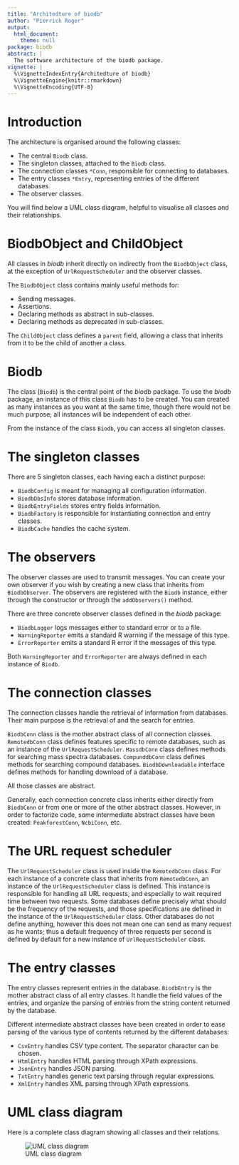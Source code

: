 ```yaml
---
title: "Architedture of biodb"
author: "Pierrick Roger"
output:
  html_document:
    theme: null
package: biodb
abstract: |
  The software architecture of the biodb package.
vignette: |
  %\VignetteIndexEntry{Architedture of biodb}
  %\VignetteEngine{knitr::rmarkdown}
  %\VignetteEncoding{UTF-8}
---
```


# Introduction

The architecture is organised around the following classes:

 * The central `Biodb` class.
 * The singleton classes, attached to the `Biodb` class.
 * The connection classes `*Conn`, responsible for connecting to databases.
 * The entry classes `*Entry`, representing entries of the different databases.
 * The observer classes.

You will find below a UML class diagram, helpful to visualise all classes and their relationships.

# BiodbObject and ChildObject

All classes in *biodb* inherit directly on indirectly from the `BiodbObject` class, at the exception of `UrlRequestScheduler` and the observer classes.

The `BiodbObject` class contains mainly useful methods for:

 * Sending messages.
 * Assertions.
 * Declaring methods as abstract in sub-classes.
 * Declaring methods as deprecated in sub-classes.

The `ChildObject` class defines a `parent` field, allowing a class that inherits from it to be the child of another a class.

# Biodb

The class (`Biodb`) is the central point of the *biodb* package. To use the *biodb* package, an instance of this class `Biodb` has to be created. You can created as many instances as you want at the same time, though there would not be much purpose; all instances will be independent of each other.

From the instance of the class `Biodb`, you can access all singleton classes.

# The singleton classes

There are 5 singleton classes, each having each a distinct purpose:

 * `BiodbConfig` is meant for managing all configuration information.
 * `BiodbDbsInfo` stores database information.
 * `BiodbEntryFields` stores entry fields information.
 * `BiodbFactory` is responsible for instantiating connection and entry classes.
 * `BiodbCache` handles the cache system.

# The observers

The observer classes are used to transmit messages. You can create your own observer if you wish by creating a new class that inherits from `BiodbObserver`.
The observers are registered with the `Biodb` instance, either through the constructor or through the `addObservers()` method.

There are three concrete observer classes defined in the *biodb* package:

 * `BiodbLogger` logs messages either to standard error or to a file.
 * `WarningReporter` emits a standard R warning if the message of this type.
 * `ErrorReporter` emits a standard R error if the messages of this type.

Both `WarningReporter` and `ErrorReporter` are always defined in each instance of `Biodb`.

# The connection classes

The connection classes handle the retrieval of information from databases. Their main purpose is the retrieval of and the search for entries.

`BiodbConn` class is the mother abstract class of all connection classes.
`RemotedbConn` class defines features specific to remote databases, such as an instance of the `UrlRequestScheduler`.
`MassdbConn` class defines methods for searching mass spectra databases.
`CompunddbConn` class defines methods for searching compound databases.
`BiodbDownloadable` interface defines methods for handling download of a database.

All those classes are abstract.

Generally, each connection concrete class inherits either directly from `BiodbConn` or from one or more of the other abstract classes. However, in order to factorize code, some intermediate abstract classes have been created: `PeakforestConn`, `NcbiConn`, etc.

# The URL request scheduler

The `UrlRequestScheduler` class is used inside the `RemotedbConn` class. For each instance of a concrete class that inherits from `RemotedbConn`, an instance of the `UrlRequestScheduler` class is defined. This instance is responsible for handling all URL requests, and especially to wait required time between two requests. Some databases define precisely what should be the frequency of the requests, and those specifications are defined in the instance of the `UrlRequestScheduler` class. Other databases do not define anything, however this does not mean one can send as many request as he wants; thus a default frequency of three requests per second is defined by default for a new instance of `UrlRequestScheduler` class.

# The entry classes

The entry classes represent entries in the database. `BiodbEntry` is the mother abstract class of all entry classes. It handle the field values of the entries, and organize the parsing of entries from the string content returned by the database.

Different intermediate abstract classes have been created in order to ease parsing of the various type of contents returned by the different databases:

 * `CsvEntry` handles CSV type content. The separator character can be chosen.
 * `HtmlEntry` handles HTML parsing through XPath expressions.
 * `JsonEntry` handles JSON parsing.
 * `TxtEntry` handles generic text parsing through regular expressions.
 * `XmlEntry` handles XML parsing through XPath expressions.

# UML class diagram

Here is a complete class diagram showing all classes and their relations.

![UML class diagram](class.svg)
